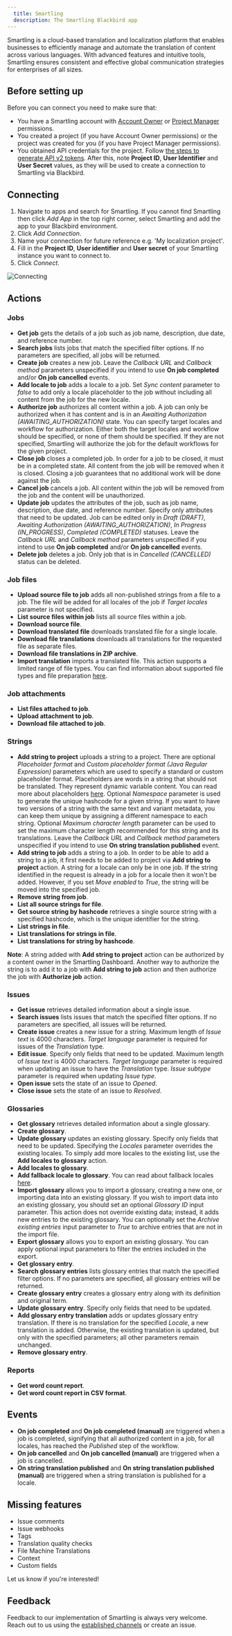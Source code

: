 ```yaml
---
  title: Smartling
  description: The Smartling Blackbird app
---
```


<LinkCard title="View on Github" target="_blank" href="https://github.com/bb-io/Smartling" icon="github" />

Smartling is a cloud-based translation and localization platform that enables businesses to efficiently manage and automate the translation of content across various languages. With advanced features and intuitive tools, Smartling ensures consistent and effective global communication strategies for enterprises of all sizes. 

## Before setting up

Before you can connect you need to make sure that:

- You have a Smartling account with [Account Owner](https://help.smartling.com/hc/en-us/articles/360056193134#h_01F5GM4FJ4Y57MYKZM0YDSM06Q) or [Project Manager](https://help.smartling.com/hc/en-us/articles/360056193134#h_01F5GM4MXQS34S0J9R10A5CNJP) permissions.
- You created a project (if you have Account Owner permissions) or the project was created for you (if you have Project Manager permissions).
- You obtained API credentials for the project. Follow [the steps to generate API v2 tokens](https://help.smartling.com/hc/en-us/articles/115004187694-API-Tokens-). After this, note **Project ID**, **User Identifier** and **User Secret** values, as they will be used to create a connection to Smartling via Blackbird.

## Connecting

1. Navigate to apps and search for Smartling. If you cannot find Smartling then click _Add App_ in the top right corner, select Smartling and add the app to your Blackbird environment.
2. Click _Add Connection_.
3. Name your connection for future reference e.g. 'My localization project'.
4. Fill in the **Project ID**, **User identifier** and **User secret** of your Smartling instance you want to connect to.
5. Click _Connect_.

![Connecting](https://raw.githubusercontent.com/bb-io/Smartling/main/image/README/connecting.png)

## Actions

### Jobs

- **Get job** gets the details of a job such as job name, description, due date, and reference number.
- **Search jobs** lists jobs that match the specified filter options. If no parameters are specified, all jobs will be returned.
- **Create job** creates a new job. Leave the _Callback URL_ and _Callback method_ parameters unspecified if you intend to use **On job completed** and/or **On job cancelled** events.
- **Add locale to job** adds a locale to a job. Set _Sync content_ parameter to _false_ to add only a locale placeholder to the job without including all content from the job for the new locale.
- **Authorize job** authorizes all content within a job. A job can only be authorized when it has content and is in an _Awaiting Authorization (AWAITING_AUTHORIZATION)_ state. You can specify target locales and workflow for authorization. Either both the target locales and workflow should be specified, or none of them should be specified. If they are not specified, Smartling will authorize the job for the default workflows for the given project.  
- **Close job** closes a completed job. In order for a job to be closed, it must be in a completed state. All content from the job will be removed when it is closed. Closing a job guarantees that no additional work will be done against the job.
- **Cancel job** cancels a job. All content within the job will be removed from the job and the content will be unauthorized.
- **Update job** updates the attributes of the job, such as job name, description, due date, and reference number. Specify only attributes that need to be updated. Job can be edited only in _Draft (DRAFT)_, _Awaiting Authorization (AWAITING_AUTHORIZATION)_, _In Progress (IN_PROGRESS)_, _Completed (COMPLETED)_ statuses. Leave the _Callback URL_ and _Callback method_ parameters unspecified if you intend to use **On job completed** and/or **On job cancelled** events.
- **Delete job** deletes a job. Only job that is in _Cancelled (CANCELLED)_ status can be deleted.

### Job files

- **Upload source file to job** adds all non-published strings from a file to a job. The file will be added for all locales of the job if _Target locales_ parameter is not specified.
- **List source files within job** lists all source files within a job.
- **Download source file**.
- **Download translated file** downloads translated file for a single locale.
- **Download file translations** downloads all translations for the requested file as separate files.
- **Download file translations in ZIP archive**.
- **Import translation** imports a translated file. This action supports a limited range of file types. You can find information about supported file types and file preparation [here](https://help.smartling.com/hc/en-us/articles/360008031794-Importing-Translated-Files).

### Job attachments

- **List files attached to job**.
- **Upload attachment to job**.
- **Download file attached to job**.

### Strings

- **Add string to project** uploads a string to a project. There are optional _Placeholder format_ and _Custom placeholder format (Java Regular Expression)_ parameters which are used to specify a standard or custom placeholder format. Placeholders are words in a string that should not be translated. They represent dynamic variable content. You can read more about placeholders [here](https://help.smartling.com/hc/en-us/articles/360008143433). Optional _Namespace_ parameter is used to generate the unique hashcode for a given string. If you want to have two versions of a string with the same text and variant metadata, you can keep them unique by assigning a different namespace to each string. Optional _Maximum character length_ parameter can be used to set the maximum character length recommended for this string and its translations. Leave the _Callback URL_ and _Callback method_ parameters unspecified if you intend to use **On string translation published** event.
- **Add string to job** adds a string to a job. In order to be able to add a string to a job, it first needs to be added to project via **Add string to project** action. A string for a locale can only be in one job. If the string identified in the request is already in a job for a locale then it won't be added. However, if you set _Move enabled_ to _True_, the string will be moved into the specified job.
- **Remove string from job**.
- **List all source strings for file**.
- **Get source string by hashcode** retrieves a single source string with a specified hashcode, which is the unique identifier for the string.
- **List strings in file**.
- **List translations for strings in file**.
- **List translations for string by hashcode**.

**Note**: A string added with **Add string to project** action can be authorized by a content owner in the Smartling Dashboard. Another way to authorize the string is to add it to a job with **Add string to job** action and then authorize the job with **Authorize job** action.

### Issues

- **Get issue** retrieves detailed information about a single issue.
- **Search issues** lists issues that match the specified filter options. If no parameters are specified, all issues will be returned.
- **Create issue** creates a new issue for a string. Maximum length of _Issue text_ is 4000 characters. _Target language_ parameter is required for issues of the _Translation_ type. 
- **Edit issue**. Specify only fields that need to be updated. Maximum length of _Issue text_ is 4000 characters. _Target language_ parameter is required when updating an issue to have the _Translation_ type. _Issue subtype_ parameter is required when updating _Issue type_.
- **Open issue** sets the state of an issue to _Opened_.
- **Close issue** sets the state of an issue to _Resolved_.

### Glossaries

- **Get glossary** retrieves detailed information about a single glossary.
- **Create glossary**.
- **Update glossary** updates an existing glossary. Specify only fields that need to be updated. Specifying the _Locales_ parameter overrides the existing locales. To simply add more locales to the existing list, use the **Add locales to glossary** action.
- **Add locales to glossary**.
- **Add fallback locale to glossary**. You can read about fallback locales [here](https://help.smartling.com/hc/en-us/articles/4408673919643).
- **Import glossary** allows you to import a glossary, creating a new one, or importing data into an existing glossary. If you wish to import data into an existing glossary, you should set an optional _Glossary ID_ input parameter. This action does not override existing data; instead, it adds new entries to the existing glossary. You can optionally set the _Archive existing entries_ input parameter to _True_ to archive entries that are not in the import file.
- **Export glossary** allows you to export an existing glossary. You can apply optional input parameters to filter the entries included in the export.
- **Get glossary entry**.
- **Search glossary entries** lists glossary entries that match the specified filter options. If no parameters are specified, all glossary entries will be returned.
- **Create glossary entry** creates a glossary entry along with its definition and original term.
- **Update glossary entry**. Specify only fields that need to be updated.
- **Add glossary entry translation** adds or updates glossary entry translation. If there is no translation for the specified _Locale_, a new translation is added. Otherwise, the existing translation is updated, but only with the specified parameters; all other parameters remain unchanged.
- **Remove glossary entry**.

### Reports

- **Get word count report**.
- **Get word count report in CSV format**.

## Events

- **On job completed** and **On job completed (manual)** are triggered when a job is completed, signifying that all authorized content in a job, for all locales, has reached the _Published_ step of the workflow.
- **On job cancelled** and **On job cancelled (manual)** are triggered when a job is cancelled.
- **On string translation published** and **On string translation published (manual)** are triggered when a string translation is published for a locale.

## Missing features

- Issue comments
- Issue webhooks
- Tags
- Translation quality checks
- File Machine Translations
- Context
- Custom fields

Let us know if you're interested!

## Feedback

Feedback to our implementation of Smartling is always very welcome. Reach out to us using the [established channels](https://www.blackbird.io/) or create an issue.


